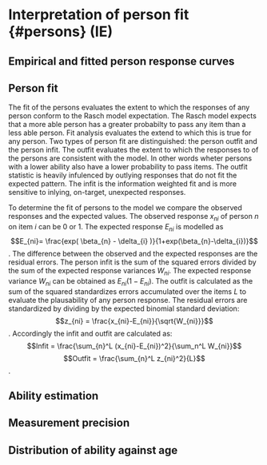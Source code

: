 # Interpretation of person fit {#persons} (IE)

## Empirical and fitted person response curves

## Person fit

The fit of the persons evaluates the extent to which the responses of any person conform to the Rasch model expectation. The Rasch model expects that a more able person has a greater probabilty to pass any item than a less able person. Fit analysis evaluates the extend to which this is true for any person. Two types of person fit are distinguished: the person outfit and the person infit. The outfit evaluates the extent to which the responses to of the persons are consistent with the model. In other words wheter persons with a lower ability also have a lower probability to pass items. The outfit statistic is heavily infulenced by outlying responses that do not fit the expected pattern. The infit is the information weighted fit and is more sensitive to inlying, on-target, unexpected responses. 

To determine the fit of persons to the model we compare the observed responses and the expected values. The observed response $x_{ni}$ of person $n$ on item $i$ can be $0$ or $1$. The expected response $E_{ni}$ is modelled as $$E_{ni}= \frac{exp( \beta_{n} - \delta_{i} )}{1+exp(\beta_{n}-\delta_{i})}$$. The difference between the observed and the expected responses are the residual errors. The person infit is the sum of the squared errors divided by the sum of the expected response variances $W_{ni}$. The expected response variance $W_{ni}$ can be obtained as $E_{ni}(1-E_{ni})$. The outfit is calculated as the sum of the squared standardizes errors accumulated over the items $L$ to evaluate the plausability of any person response. The residual errors are standardized by dividing by the expected binomial standard deviation: $$z_{ni} = \frac{x_{ni}-E_{ni}}{\sqrt{W_{ni}}}$$. Accordingly the infit and outfit are calculated as: $$Infit = \frac{\sum_{n}^L (x_{ni}-E_{ni})^2}{\sum_n^L W_{ni}}$$
   $$Outfit = \frac{\sum_{n}^L z_{ni}^2}{L}$$. 


## Ability estimation




## Measurement precision



## Distribution of ability against age


